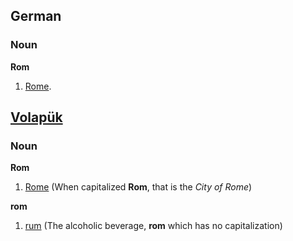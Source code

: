 ==German==
===Noun===
'''Rom'''
# [[Rome]].

== [[Volapük]] == 
===Noun===
'''Rom'''
# [[Rome]] (When capitalized '''Rom''', that is the ''City of Rome'')

'''rom''' 
# [[rum]] (The alcoholic beverage, '''rom''' which has no capitalization)